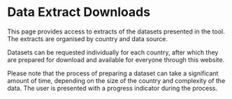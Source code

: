 # Data Extract Downloads

This page provides access to extracts of the datasets presented in the tool. The extracts are organised by country and data source.

Datasets can be requested individually for each country, after which they are prepared for download and available for everyone through this website.

Please note that the process of preparing a dataset can take a significant amount of time, depending on the size of the country and complexity of the data. The user is presented with a progress indicator during the process.
